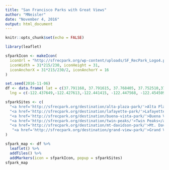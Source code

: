 ```yaml
---
title: "San Francisco Parks with Great Views"
author: "MNeisler"
date: "November 4, 2016"
output: html_document
---
```


```r
knitr::opts_chunk$set(echo = FALSE)
```


```r
library(leaflet)
```

```r
sfparkIcon <- makeIcon(
  iconUrl = "http://sfrecpark.org/wp-content/uploads/SF_RecPark_Logo4.png",
  iconWidth = 31*215/230, iconHeight = 31,
  iconAnchorX = 31*215/230/2, iconAnchorY = 16
)
```

```r
set.seed(2016-11-06)
df <- data.frame( lat = c(37.791168, 37.791615, 37.768405, 37.752510,37.739265, 37.756408),
  lng = c(-122.437649,-122.427613,-122.441415, -122.447568, -122.454509,-122.47174))
```
 

```r
sfparkSites <- c(
  "<a href='http://sfrecpark.org/destination/alta-plaza-park/'>Alta Plaza Park</a>",
  "<a href='http://sfrecpark.org/destination/lafayette-park/'>Lafayette Park</a>",
  "<a href='http://sfrecpark.org/destination/buena-vista-park/'>Buena Vista Park</a>",
  "<a href='http://sfrecpark.org/destination/twin-peaks/'>Twin Peaks</a>",
  "<a href='http://sfrecpark.org/destination/mt-davidson-park/'>Mt. Davidson Park</a>",
   "<a href='http://sfrecpark.org/destination/grand-view-park/'>Grand View Park</a>"
)
```

```r
sfpark_map <- df %>% 
  leaflet() %>%
  addTiles() %>%
  addMarkers(icon = sfparkIcon, popup = sfparkSites)
sfpark_map
```

